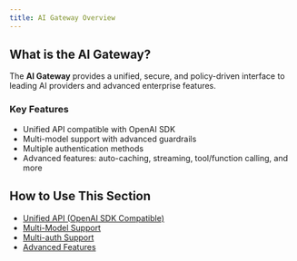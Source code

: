 ```yaml
---
title: AI Gateway Overview
---
```


## What is the AI Gateway?

The **AI Gateway** provides a unified, secure, and policy-driven interface to leading AI providers and advanced enterprise features.

### Key Features
- Unified API compatible with OpenAI SDK
- Multi-model support with advanced guardrails
- Multiple authentication methods
- Advanced features: auto-caching, streaming, tool/function calling, and more

## How to Use This Section

- [Unified API (OpenAI SDK Compatible)](/ai-gateway/unified-api/openai)
- [Multi-Model Support](/ai-gateway/multi-model/ai-guardrails)
- [Multi-auth Support](/ai-gateway/auth/api-key)
- [Advanced Features](/ai-gateway/auto-caching) 